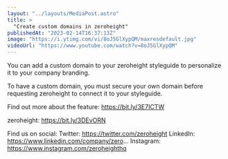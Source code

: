 ```yaml
---
layout: "../layouts/MediaPost.astro"
title: >
  "Create custom domains in zeroheight"
publishedAt: "2023-02-14T16:37:13Z"
image: "https://i.ytimg.com/vi/8oJ5GlXypQM/maxresdefault.jpg"
videoUrl: "https://www.youtube.com/watch?v=8oJ5GlXypQM"
---
```


You can add a custom domain to your zeroheight styleguide to personalize it to your company branding.

To have a custom domain, you must secure your own domain before requesting zeroheight to connect it to your styleguide.

Find out more about the feature: https://bit.ly/3E7ICTW

zeroheight: https://bit.ly/3DEvORN

Find us on social:
Twitter: https://twitter.com/zeroheight
LinkedIn: https://www.linkedin.com/company/zero...
Instagram: https://www.instagram.com/zeroheighthq
